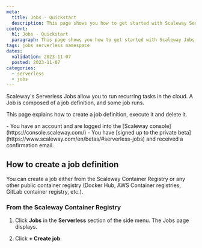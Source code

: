 ```yaml
---
meta:
  title: Jobs - Quickstart
  description: This page shows you how to get started with Scaleway Serverless Jobs
content:
  h1: Jobs - Quickstart
  paragraph: This page shows you how to get started with Scaleway Jobs
tags: jobs serverless namespace
dates:
  validation: 2023-11-07
  posted: 2023-11-07
categories:
  - serverless
  - jobs
---
```


Scaleway's Serverless Jobs allow you to run recurring tasks in the cloud. A Job is composed of a job definition, and some job runs.

This page explains how to create a job definition, execute it and delete it.

<Macro id="iam-requirements" />

<Message type="requirement">
  - You have an account and are logged into the [Scaleway console](https://console.scaleway.com/) 
  - You have [signed up to the private beta](https://www.scaleway.com/en/betas/#serverless-jobs) and received a confirmation email.
</Message>

## How to create a job definition

You can create a job either from the Scaleway Container Registry or any other public container registry (Docker Hub, AWS Container registries, GitLab container registry, etc.).

### From the Scaleway Container Registry

1. Click **Jobs** in the **Serverless** section of the side menu. The Jobs page displays.

2. Click **+ Create job**.